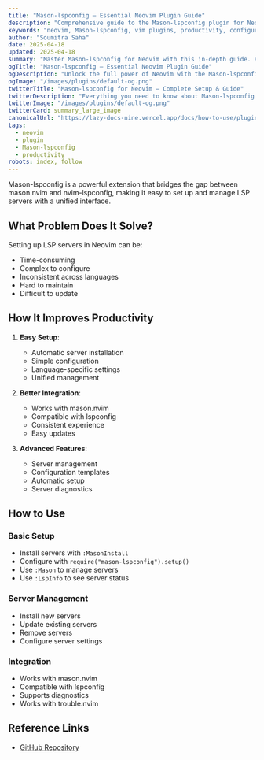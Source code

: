 ```yaml
---
title: "Mason-lspconfig – Essential Neovim Plugin Guide"
description: "Comprehensive guide to the Mason-lspconfig plugin for Neovim. Learn setup, features, and best practices to enhance your workflow."
keywords: "neovim, Mason-lspconfig, vim plugins, productivity, configuration"
author: "Soumitra Saha"
date: 2025-04-18
updated: 2025-04-18
summary: "Master Mason-lspconfig for Neovim with this in-depth guide. Boost your coding productivity and editor experience."
ogTitle: "Mason-lspconfig – Essential Neovim Plugin Guide"
ogDescription: "Unlock the full power of Neovim with the Mason-lspconfig plugin. Step-by-step instructions and expert tips."
ogImage: "/images/plugins/default-og.png"
twitterTitle: "Mason-lspconfig for Neovim – Complete Setup & Guide"
twitterDescription: "Everything you need to know about Mason-lspconfig for Neovim. Installation, configuration, and pro tips."
twitterImage: "/images/plugins/default-og.png"
twitterCard: summary_large_image
canonicalUrl: "https://lazy-docs-nine.vercel.app/docs/how-to-use/plugins/mason-lspconfig"
tags:
  - neovim
  - plugin
  - Mason-lspconfig
  - productivity
robots: index, follow
---
```


Mason-lspconfig is a powerful extension that bridges the gap between mason.nvim and nvim-lspconfig, making it easy to set up and manage LSP servers with a unified interface.

## What Problem Does It Solve?

Setting up LSP servers in Neovim can be:

- Time-consuming
- Complex to configure
- Inconsistent across languages
- Hard to maintain
- Difficult to update

## How It Improves Productivity

1. **Easy Setup**:

   - Automatic server installation
   - Simple configuration
   - Language-specific settings
   - Unified management

2. **Better Integration**:

   - Works with mason.nvim
   - Compatible with lspconfig
   - Consistent experience
   - Easy updates

3. **Advanced Features**:
   - Server management
   - Configuration templates
   - Automatic setup
   - Server diagnostics

## How to Use

### Basic Setup

- Install servers with `:MasonInstall`
- Configure with `require("mason-lspconfig").setup()`
- Use `:Mason` to manage servers
- Use `:LspInfo` to see server status

### Server Management

- Install new servers
- Update existing servers
- Remove servers
- Configure server settings

### Integration

- Works with mason.nvim
- Compatible with lspconfig
- Supports diagnostics
- Works with trouble.nvim

## Reference Links

- [GitHub Repository](https://github.com/williamboman/mason-lspconfig.nvim)
